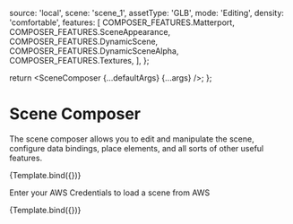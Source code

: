 

<Meta title='Developer/Scene Composer' component={SceneComposer} argTypes={argTypes} />

  source: 'local',
  scene: 'scene_1',
  assetType: 'GLB',
  mode: 'Editing',
  density: 'comfortable',
  features: [
    COMPOSER_FEATURES.Matterport,
    COMPOSER_FEATURES.SceneAppearance,
    COMPOSER_FEATURES.DynamicScene,
    COMPOSER_FEATURES.DynamicSceneAlpha,
    COMPOSER_FEATURES.Textures,
  ],
};

  return <SceneComposer {...defaultArgs} {...args} />;
};

# Scene Composer

The scene composer allows you to edit and manipulate the scene, configure data bindings, place elements, and all sorts of other useful features.

<Canvas>
  <Story name='Local Scene' parameters={{ layout: 'fullscreen' }} args={{ ...defaultArgs }}>
    {Template.bind({})}
  </Story>
</Canvas>

Enter your AWS Credentials to load a scene from AWS

<Canvas>
  <Story name='AWS Scene' height='100vh' args={{ ...defaultArgs, source: 'aws' }}>
    {Template.bind({})}
  </Story>
</Canvas>
